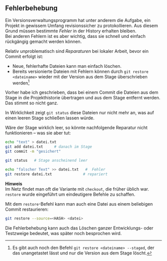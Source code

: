 ## Fehlerbehebung
Ein Versionsverwaltungsprogramm hat unter anderem 
die Aufgabe, ein Projekt in gewissem Umfang revisionssicher
zu protokollieren. Aus diesem Grund müssen bestimmte 
*Fehler* in der History erhalten bleiben.  
Bei anderen Fehlern ist es aber wichtig, dass sie 
schnell und einfach rückgängig gemacht werden können.

Relativ unproblematisch sind *Reparaturen* bei lokaler
Arbeit, bevor ein Commit erfolgt ist:

* Neue, fehlerhafte Dateien kann man einfach löschen.
* Bereits versionierte Dateien mit Fehlern können
  durch `git restore <dateiname>` wieder mit 
  der Version aus dem Stage überschrieben werden^[Es 
  gibt auch noch den Befehl `git restore <dateiname> --staged`,
  der das \work unangetastet lässt und nur die Version
  aus dem Stage löscht.]

\samplestart
Vorher habe ich geschrieben, dass bei einem Commit die Dateien
aus dem Stage in die Projekthistorie übertragen und aus 
dem Stage entfernt werden. Das stimmt so nicht ganz.  

In Wirklichkeit zeigt `git status` diese Dateien nur nicht 
mehr an, was auf einen leeren Stage schließen lassen würde. 
\sampleend

Wäre der Stage wirklich leer, so könnte nachfolgende 
Reparatur nicht funktionieren -- was sie aber tut:

```bash
echo "text" > datei.txt 
git add datei.txt     # danach im Stage 
git commit -m "gesichert"

git status   # Stage anscheinend leer 

echo "falscher Text" >> datei.txt   #  Fehler 
git restore datei.txt              # repariert
```

\samplestart
**Hinweis**  
Im Netz findet man oft die Variante mit 
`checkout`, die früher üblich war. `restore`
wurde eingeführt um eindeutigere Befehle zu schaffen.
\sampleend


Mit dem `restore`-Befehl kann man auch eine
Datei aus einem beliebigen Commit restaurieren:

```bash
git restore --source=<HASH> <datei>
```

Die Fehlerbehebung kann auch das Löschen ganzer 
Entwicklungs- oder Testzweige bedeutet, was später
noch besprochen wird.



